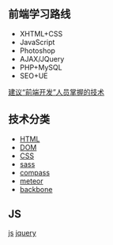 ==前端学习路线==
* XHTML+CSS
* JavaScript
* Photoshop
* AJAX/JQuery
* PHP+MySQL
* SEO+UE
[[http://uicss.cn/front-end-developer-needed-technical/|建议“前端开发”人员掌握的技术]]

==技术分类==
* [[HTML]]
* [[DOM]]
* [[CSS]]
* [[sass]]
* [[compass]]
* [[meteor]]
* [[backbone]]

== JS ==

[[js/js|js]]
[[js/jquery|jquery]]
